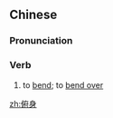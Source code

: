 ==Chinese==
{{zh-forms}}

===Pronunciation===
{{zh-pron
|m=fǔshēn
|cat=v
}}

===Verb===
{{zh-verb}}

# to [[bend]]; to [[bend over]]

[[zh:俯身]]